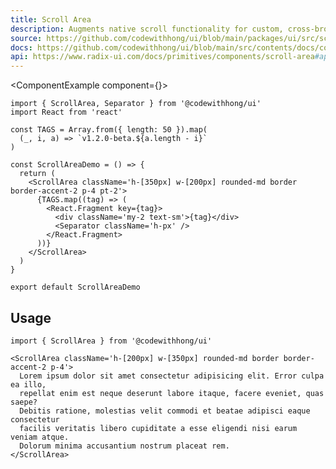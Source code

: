 ```yaml
---
title: Scroll Area
description: Augments native scroll functionality for custom, cross-browser styling.
source: https://github.com/codewithhong/ui/blob/main/packages/ui/src/scroll-area.tsx
docs: https://github.com/codewithhong/ui/blob/main/src/contents/docs/components/scroll-area.mdx
api: https://www.radix-ui.com/docs/primitives/components/scroll-area#api-reference
---
```


<ComponentExample component={<ScrollAreaDemo />}>
  ```tsx
  import { ScrollArea, Separator } from '@codewithhong/ui'
  import React from 'react'

  const TAGS = Array.from({ length: 50 }).map(
    (_, i, a) => `v1.2.0-beta.${a.length - i}`
  )

  const ScrollAreaDemo = () => {
    return (
      <ScrollArea className='h-[350px] w-[200px] rounded-md border border-accent-2 p-4 pt-2'>
        {TAGS.map((tag) => (
          <React.Fragment key={tag}>
            <div className='my-2 text-sm'>{tag}</div>
            <Separator className='h-px' />
          </React.Fragment>
        ))}
      </ScrollArea>
    )
  }

  export default ScrollAreaDemo
  ```
</ComponentExample>

## Usage

```tsx
import { ScrollArea } from '@codewithhong/ui'
```

```tsx
<ScrollArea className='h-[200px] w-[350px] rounded-md border border-accent-2 p-4'>
  Lorem ipsum dolor sit amet consectetur adipisicing elit. Error culpa ea illo,
  repellat enim est neque deserunt labore itaque, facere eveniet, quas saepe?
  Debitis ratione, molestias velit commodi et beatae adipisci eaque consectetur
  facilis veritatis libero cupiditate a esse eligendi nisi earum veniam atque.
  Dolorum minima accusantium nostrum placeat rem.
</ScrollArea>
```
